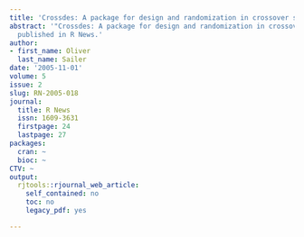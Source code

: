 ```yaml
---
title: 'Crossdes: A package for design and randomization in crossover studies'
abstract: '"Crossdes: A package for design and randomization in crossover studies"
  published in R News.'
author:
- first_name: Oliver
  last_name: Sailer
date: '2005-11-01'
volume: 5
issue: 2
slug: RN-2005-018
journal:
  title: R News
  issn: 1609-3631
  firstpage: 24
  lastpage: 27
packages:
  cran: ~
  bioc: ~
CTV: ~
output:
  rjtools::rjournal_web_article:
    self_contained: no
    toc: no
    legacy_pdf: yes

---
```

